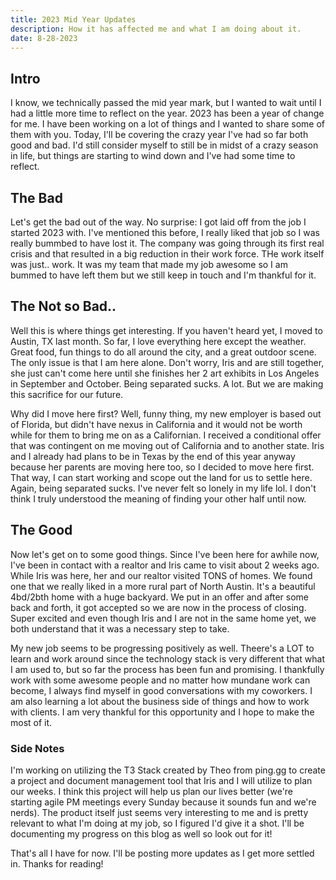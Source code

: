 ```yaml
---
title: 2023 Mid Year Updates
description: How it has affected me and what I am doing about it.
date: 8-28-2023
---
```


## Intro

I know, we technically passed the mid year mark, but I wanted to wait until I had a little more time to reflect on the year. 2023 has been a year of change for me. I have been working on a lot of things and I wanted to share some of them with you. Today, I'll be covering the crazy year I've had so far both good and bad. I'd still consider myself to still be in midst of a crazy season in life, but things are starting to wind down and I've had some time to reflect.

## The Bad

Let's get the bad out of the way. No surprise: I got laid off from the job I started 2023 with. I've mentioned this before, I really liked that job so I was really bummbed to have lost it. The company was going through its first real crisis and that resulted in a big reduction in their work force. THe work itself was just.. work. It was my team that made my job awesome so I am bummed to have left them but we still keep in touch and I'm thankful for it.

## The Not so Bad..

Well this is where things get interesting. If you haven't heard yet, I moved to Austin, TX last month. So far, I love everything here except the weather. Great food, fun things to do all around the city, and a great outdoor scene. The only issue is that I am here alone. Don't worry, Iris and are still together, she just can't come here until she finishes her 2 art exhibits in Los Angeles in September and October. Being separated sucks. A lot. But we are making this sacrifice for our future.

Why did I move here first? Well, funny thing, my new employer is based out of Florida, but didn't have nexus in California and it would not be worth while for them to bring me on as a Californian. I received a conditional offer that was contingent on me moving out of California and to another state. Iris and I already had plans to be in Texas by the end of this year anyway because her parents are moving here too, so I decided to move here first. That way, I can start working and scope out the land for us to settle here. Again, being separated sucks. I've never felt so lonely in my life lol. I don't think I truly understood the meaning of finding your other half until now.

## The Good

Now let's get on to some good things. Since I've been here for awhile now, I've been in contact with a realtor and Iris came to visit about 2 weeks ago. While Iris was here, her and our realtor visited TONS of homes. We found one that we really liked in a more rural part of North Austin. It's a beautiful 4bd/2bth home with a huge backyard. We put in an offer and after some back and forth, it got accepted so we are now in the process of closing. Super excited and even though Iris and I are not in the same home yet, we both understand that it was a necessary step to take.

My new job seems to be progressing positively as well. Theere's a LOT to learn and work around since the technology stack is very different that what I am used to, but so far the process has been fun and promising. I thankfully work with some awesome people and no matter how mundane work can become, I always find myself in good conversations with my coworkers. I am also learning a lot about the business side of things and how to work with clients. I am very thankful for this opportunity and I hope to make the most of it.

### Side Notes

I'm working on utilizing the T3 Stack created by Theo from ping.gg to create a project and document management tool that Iris and I will utilize to plan our weeks. I think this project will help us plan our lives better (we're starting agile PM meetings every Sunday because it sounds fun and we're nerds). The product itself just seems very interesting to me and is pretty relevant to what I'm doing at my job, so I figured I'd give it a shot. I'll be documenting my progress on this blog as well so look out for it!

That's all I have for now. I'll be posting more updates as I get more settled in. Thanks for reading!
